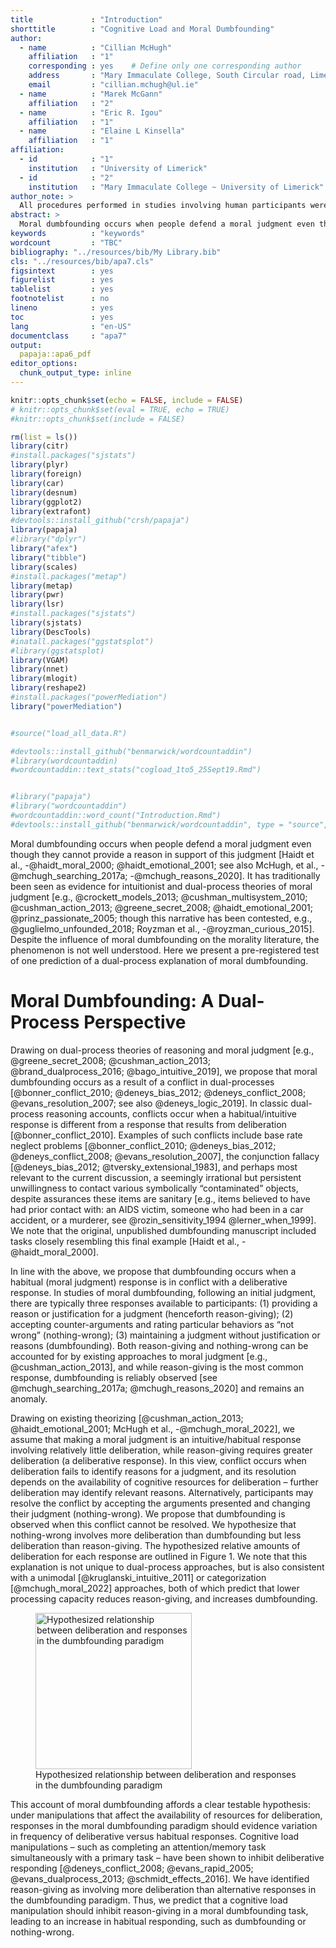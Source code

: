 ```yaml
---
title             : "Introduction"
shorttitle        : "Cognitive Load and Moral Dumbfounding"
author:
  - name          : "Cillian McHugh"
    affiliation   : "1"
    corresponding : yes    # Define only one corresponding author
    address       : "Mary Immaculate College, South Circular road, Limerick, Ireland"
    email         : "cillian.mchugh@ul.ie"
  - name          : "Marek McGann"
    affiliation   : "2"
  - name          : "Eric R. Igou"
    affiliation   : "1"
  - name          : "Elaine L Kinsella"
    affiliation   : "1"
affiliation:
  - id            : "1"
    institution   : "University of Limerick"
  - id            : "2"
    institution   : "Mary Immaculate College ~ University of Limerick"
author_note: >
  All procedures performed in studies involving human participants were approved by institutional research ethics committee and conducted in accordance with the Code of Professional Ethics of the Psychological Society of Ireland, and with the 1964 Helsinki declaration and its later amendments or comparable ethical standards. Informed consent was obtained from all individual participants included in the study. The authors declare that there are no potential conflicts of interest with respect to the research, authorship, and/or publication of this article. All authors consented to the submission of this manuscript.
abstract: >
  Moral dumbfounding occurs when people defend a moral judgment even though they cannot provide a reason in support of this judgment. It manifests as an admission of not having reasons, or the use of unsupported declarations (\enquote{it’s just wrong}) or tautological reasons (\enquote{because it’s incest}) as justifications for a judgment. We test a dual-processes explanation of moral dumbfounding, where moral dumbfounding is an example of conflict between a habitual response (making a judgment) and a response that results from deliberation (providing a reason for the judgment).  The dumbfounding paradigm involves three possible responses: (a) providing reasons for a judgment (deliberative/controlled process); (b) accepting the counter-arguments and rating the behaviour as \enquote{not wrong} (habitual/automatic process); (c) a dumbfounded response (habitual/automatic process).  Cognitive load manipulations have been shown to inhibit deliberative responding.  We present 6 studies in which dumbfounded responding was investigated under cognitive load manipulations. We hypothesized that rates of providing reasons would be reduced under cognitive load. The identification of reasons was inhibited in Studies 1, 2, 3, and 6, but not in Studies 4 or 5. The results provide some evidence for a dual-process explanation of moral dumbfounding.  We found some evidence that dumbfounded responding may be linked with Need for Cognition.
keywords          : "keywords"
wordcount         : "TBC"
bibliography: "../resources/bib/My Library.bib"
cls: "../resources/bib/apa7.cls"
figsintext        : yes
figurelist        : yes
tablelist         : yes
footnotelist      : no
lineno            : yes
toc               : yes
lang              : "en-US"
documentclass     : "apa7"
output:
  papaja::apa6_pdf
editor_options: 
  chunk_output_type: inline
---
```



```r
knitr::opts_chunk$set(echo = FALSE, include = FALSE)
# knitr::opts_chunk$set(eval = TRUE, echo = TRUE)
#knitr::opts_chunk$set(include = FALSE)
```




```r
rm(list = ls())
library(citr)
#install.packages("sjstats")
library(plyr)
library(foreign)
library(car)
library(desnum)
library(ggplot2)
library(extrafont)
#devtools::install_github("crsh/papaja")
library(papaja)
#library("dplyr")
library("afex")
library("tibble")
library(scales)
#install.packages("metap")
library(metap)
library(pwr)
library(lsr)
#install.packages("sjstats")
library(sjstats)
library(DescTools)
#inatall.packages("ggstatsplot")
#library(ggstatsplot)
library(VGAM)
library(nnet)
library(mlogit)
library(reshape2)
#install.packages("powerMediation")
library("powerMediation")


#source("load_all_data.R")

#devtools::install_github("benmarwick/wordcountaddin")
#library(wordcountaddin)
#wordcountaddin::text_stats("cogload_1to5_25Sept19.Rmd")


#library("papaja")
#library("wordcountaddin")
#wordcountaddin::word_count("Introduction.Rmd")
#devtools::install_github("benmarwick/wordcountaddin", type = "source", dependencies = TRUE)
```


Moral dumbfounding occurs when people defend a moral judgment even though they cannot provide a reason in support of this judgment [Haidt et al., -@haidt_moral_2000; @haidt_emotional_2001; see also McHugh, et al., -@mchugh_searching_2017a; -@mchugh_reasons_2020]. It has traditionally been seen as evidence for intuitionist and dual-process theories of moral judgment [e.g., @crockett_models_2013; @cushman_multisystem_2010; @cushman_action_2013; @greene_secret_2008; @haidt_emotional_2001; @prinz_passionate_2005; though this narrative has been contested, e.g., @guglielmo_unfounded_2018; Royzman et al., -@royzman_curious_2015]. Despite the influence of moral dumbfounding on the morality literature, the phenomenon is not well understood. Here we present a pre-registered test of one prediction of a dual-process explanation of moral dumbfounding.

# Moral Dumbfounding: A Dual-Process Perspective
Drawing on dual-process theories of reasoning and moral judgment [e.g., @greene_secret_2008; @cushman_action_2013; @brand_dualprocess_2016; @bago_intuitive_2019], we propose that moral dumbfounding occurs as a result of a conflict in dual-processes [@bonner_conflict_2010; @deneys_bias_2012; @deneys_conflict_2008; @evans_resolution_2007; see also @deneys_logic_2019]. In classic dual-process reasoning accounts, conflicts occur when a habitual/intuitive response is different from a response that results from deliberation [@bonner_conflict_2010]. Examples of such conflicts include base rate neglect problems [@bonner_conflict_2010; @deneys_bias_2012; @deneys_conflict_2008; @evans_resolution_2007], the conjunction fallacy [@deneys_bias_2012; @tversky_extensional_1983], and perhaps most relevant to the current discussion, a seemingly irrational but persistent unwillingness to contact various symbolically “contaminated” objects, despite assurances these items are sanitary [e.g., items believed to have had prior contact with: an AIDS victim, someone who had been in a car accident, or a murderer, see @rozin_sensitivity_1994 @lerner_when_1999]. We note that the original, unpublished dumbfounding manuscript included tasks closely resembling this final example [Haidt et al., -@haidt_moral_2000]. 

In line with the above, we propose that dumbfounding occurs when a habitual (moral judgment) response is in conflict with a deliberative response. In studies of moral dumbfounding, following an initial judgment, there are typically three responses available to participants: (1) providing a reason or justification for a judgment (henceforth reason-giving); (2) accepting  counter-arguments and rating particular behaviors as “not wrong” (nothing-wrong); (3) maintaining a judgment without justification or reasons (dumbfounding). Both reason-giving and nothing-wrong can be accounted for by existing approaches to moral judgment [e.g., @cushman_action_2013], and while reason-giving is the most common response, dumbfounding is reliably observed [see @mchugh_searching_2017a; @mchugh_reasons_2020] and remains an anomaly.

Drawing on existing theorizing [@cushman_action_2013; @haidt_emotional_2001; McHugh et al., -@mchugh_moral_2022], we assume that making a moral judgment is an intuitive/habitual response involving relatively little deliberation, while reason-giving requires greater deliberation (a deliberative response). In this view, conflict occurs when deliberation fails to identify reasons for a judgment, and its resolution depends on the availability of cognitive resources for deliberation – further deliberation may identify relevant reasons. Alternatively, participants may resolve the conflict by accepting the arguments presented and changing their judgment (nothing-wrong). We propose that dumbfounding is observed when this conflict cannot be resolved. We hypothesize that nothing-wrong involves more deliberation than dumbfounding but less deliberation than reason-giving. The hypothesized relative amounts of deliberation for each response are outlined in Figure 1. We note that this explanation is not unique to dual-process approaches, but is also consistent with a unimodal [@kruglanski_intuitive_2011] or categorization [@mchugh_moral_2022] approaches, both of which predict that lower processing capacity reduces reason-giving, and increases dumbfounding.


![Hypothesized relationship between deliberation and responses in the dumbfounding paradigm](../resources/images/responses_figure4.jpg){ width=250 margin=auto }


This account of moral dumbfounding affords a clear testable hypothesis: under manipulations that affect the availability of resources for deliberation, responses in the moral dumbfounding paradigm should evidence variation in frequency of deliberative versus habitual responses. Cognitive load manipulations – such as completing an attention/memory task simultaneously with a primary task – have been shown to inhibit deliberative responding [@deneys_conflict_2008; @evans_rapid_2005; @evans_dualprocess_2013; @schmidt_effects_2016]. We have identified reason-giving as involving more deliberation than alternative responses in the dumbfounding paradigm. Thus, we predict that a cognitive load manipulation should inhibit reason-giving in a moral dumbfounding task, leading to an increase in habitual responding, such as dumbfounding or nothing-wrong.















